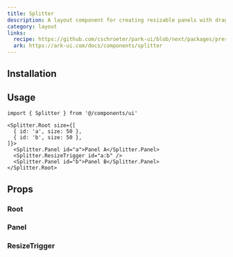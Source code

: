 ```yaml
---
title: Splitter
description: A layout component for creating resizable panels with drag handles.
category: layout
links:
  recipe: https://github.com/cschroeter/park-ui/blob/next/packages/preset/src/recipes/splitter.ts
  ark: https://ark-ui.com/docs/components/splitter
---
```


<ComponentExample name="basic" />

## Installation

<InstallationGuide />

## Usage

```tsx
import { Splitter } from '@/components/ui'
```

```tsx
<Splitter.Root size={[
  { id: 'a', size: 50 },
  { id: 'b', size: 50 },
]}>
  <Splitter.Panel id="a">Panel A</Splitter.Panel>
  <Splitter.ResizeTrigger id="a:b" />
  <Splitter.Panel id="b">Panel B</Splitter.Panel>
</Splitter.Root>
```

## Props

### Root

<PropsTable part="Root" />

### Panel

<PropsTable part="Panel" />

### ResizeTrigger

<PropsTable part="ResizeTrigger" />